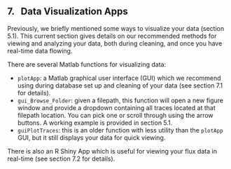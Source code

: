 ## 7. &nbsp; Data Visualization Apps

<link rel="stylesheet" href="css/style.css">

Previously, we briefly mentioned some ways to visualize your data (section 5.1). This current section gives details on our recommended methods for viewing and analyzing your data, both during cleaning, and once you have real-time data flowing. 

There are several Matlab functions for visualizing data:

* `plotApp`: a Matlab graphical user interface (GUI) which we recommend using during database set up and cleaning of your data (see section 7.1 for details).\
* `gui_Browse_Folder`: given a filepath, this function will open a new figure window and provide a dropdown containing all traces located at that filepath location. You can pick one or scroll through using the arrow buttons. A working example is provided in section 5.1.\
* `guiPlotTraces`: this is an older function with less utility than the `plotApp` GUI, but it still displays your data for quick viewing.

There is also an R Shiny App which is useful for viewing your flux data in real-time (see section 7.2 for details).



